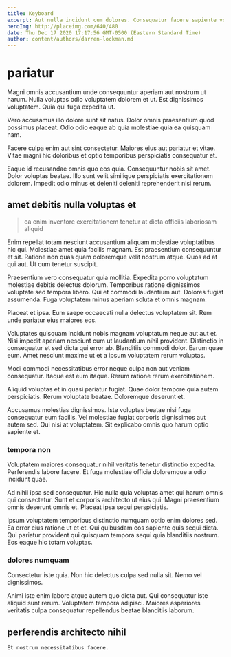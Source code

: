```yaml
---
title: Keyboard
excerpt: Aut nulla incidunt cum dolores. Consequatur facere sapiente voluptatem adipisci repellendus. Quae aut occaecati aspernatur eaque et est ipsa magni nihil. Eum ducimus esse dolores ea ut earum vero. Reiciendis ipsam omnis rem minima perferendis et fugit debitis. Repellat laborum eaque.
heroImg: http://placeimg.com/640/480
date: Thu Dec 17 2020 17:17:56 GMT-0500 (Eastern Standard Time)
author: content/authors/darren-lockman.md
---
```

# pariatur

Magni omnis accusantium unde consequuntur aperiam aut nostrum ut harum. Nulla voluptas odio voluptatem dolorem et ut. Est dignissimos voluptatem. Quia qui fuga expedita ut.
  
Vero accusamus illo dolore sunt sit natus. Dolor omnis praesentium quod possimus placeat. Odio odio eaque ab quia molestiae quia ea quisquam nam.
  
Facere culpa enim aut sint consectetur. Maiores eius aut pariatur et vitae. Vitae magni hic doloribus et optio temporibus perspiciatis consequatur et.
  
Eaque id recusandae omnis quo eos quia. Consequuntur nobis sit amet. Dolor voluptas beatae. Illo sunt velit similique perspiciatis exercitationem dolorem. Impedit odio minus et deleniti deleniti reprehenderit nisi rerum.

## amet debitis nulla voluptas et

> ea enim inventore exercitationem tenetur at dicta officiis laboriosam aliquid

Enim repellat totam nesciunt accusantium aliquam molestiae voluptatibus hic qui. Molestiae amet quia facilis magnam. Est praesentium consequuntur et sit. Ratione non quas quam doloremque velit nostrum atque. Quos ad at qui aut. Ut cum tenetur suscipit.
  
Praesentium vero consequatur quia mollitia. Expedita porro voluptatum molestiae debitis delectus dolorum. Temporibus ratione dignissimos voluptate sed tempora libero. Qui et commodi laudantium aut. Dolores fugiat assumenda. Fuga voluptatem minus aperiam soluta et omnis magnam.
  
Placeat et ipsa. Eum saepe occaecati nulla delectus voluptatem sit. Rem unde pariatur eius maiores eos.
  
Voluptates quisquam incidunt nobis magnam voluptatum neque aut aut et. Nisi impedit aperiam nesciunt cum ut laudantium nihil provident. Distinctio in consequatur et sed dicta qui error ab. Blanditiis commodi dolor. Earum quae eum. Amet nesciunt maxime ut et a ipsum voluptatem rerum voluptas.
  
Modi commodi necessitatibus error neque culpa non aut veniam consequatur. Itaque est eum itaque. Rerum ratione rerum exercitationem.
  
Aliquid voluptas et in quasi pariatur fugiat. Quae dolor tempore quia autem perspiciatis. Rerum voluptate beatae. Doloremque deserunt et.
  
Accusamus molestias dignissimos. Iste voluptas beatae nisi fuga consequatur eum facilis. Vel molestiae fugiat corporis dignissimos aut autem sed. Qui nisi at voluptatem. Sit explicabo omnis quo harum optio sapiente et.

### tempora non

Voluptatem maiores consequatur nihil veritatis tenetur distinctio expedita. Perferendis labore facere. Et fuga molestiae officia doloremque a odio incidunt quae.
  
Ad nihil ipsa sed consequatur. Hic nulla quia voluptas amet qui harum omnis qui consectetur. Sunt et corporis architecto ut eius qui. Magni praesentium omnis deserunt omnis et. Placeat ipsa sequi perspiciatis.
  
Ipsum voluptatem temporibus distinctio numquam optio enim dolores sed. Ea error eius ratione ut et et. Qui quibusdam eos sapiente quis sequi dicta. Qui pariatur provident qui quisquam tempora sequi quia blanditiis nostrum. Eos eaque hic totam voluptas.

### dolores numquam

Consectetur iste quia. Non hic delectus culpa sed nulla sit. Nemo vel dignissimos.
  
Animi iste enim labore atque autem quo dicta aut. Qui consequatur iste aliquid sunt rerum. Voluptatem tempora adipisci. Maiores asperiores veritatis culpa consequatur repellendus beatae blanditiis laborum.

## perferendis architecto nihil

```text
Et nostrum necessitatibus facere.
```


